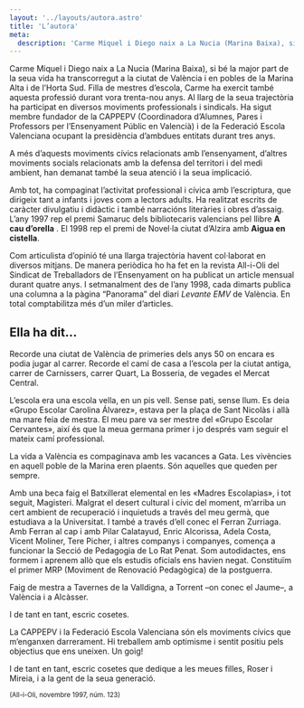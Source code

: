 ```yaml
---
layout: '../layouts/autora.astro'
title: 'L’autora'
meta:
  description: 'Carme Miquel i Diego naix a La Nucia (Marina Baixa), si bé la major part de la seua vida ha transcorregut a la ciutat de València i en pobles de la Marina Alta i de l’Horta Sud. Filla de mestres d’escola, Carme ha exercit també aquesta professió durant vora trenta-nou anys.'
---
```



Carme Miquel i Diego naix a La Nucia (Marina Baixa), si bé la major part de la seua vida ha transcorregut a la ciutat de València i en pobles de la Marina Alta i de l’Horta Sud. Filla de mestres d’escola, Carme ha exercit també aquesta professió durant vora trenta-nou anys. Al llarg de la seua trajectòria ha participat en diversos moviments professionals i sindicals. Ha sigut membre fundador de la CAPPEPV (Coordinadora d’Alumnes, Pares i Professors per l’Ensenyament Públic en Valencià) i de la Federació Escola Valenciana ocupant la presidència d’ambdues entitats durant tres anys.

A més d’aquests moviments cívics relacionats amb l’ensenyament, d’altres moviments socials relacionats amb la defensa del territori i del medi ambient, han demanat també la seua atenció i la seua implicació.

Amb tot, ha compaginat l’activitat professional i cívica amb l’escriptura, que dirigeix tant a infants i joves com a lectors adults. Ha realitzat escrits de caràcter divulgatiu i didàctic i també narracións literàries i obres d’assaig. L’any 1997 rep el premi Samaruc dels bibliotecaris valencians pel llibre **A cau d’orella** . El 1998 rep el premi de Novel·la ciutat d’Alzira amb **Aigua en cistella**.

Com articulista d’opinió té una llarga trajectòria havent col·laborat en diversos mitjans. De manera periòdica ho ha fet en la revista All-i-Oli del Sindicat de Treballadors de l’Ensenyament on ha publicat un article mensual durant quatre anys. I setmanalment des de l’any 1998, cada dimarts publica una columna a la pàgina “Panorama” del diari _Levante EMV_ de València. En total comptabilitza més d’un miler d’articles.

<div class="alternate">

## Ella ha dit…

Recorde una ciutat de València de primeries dels anys 50 on encara es podia jugar al carrer. Recorde el camí de casa a l’escola per la ciutat antiga, carrer de Carnissers, carrer Quart, La Bosseria, de vegades el Mercat Central.

L’escola era una escola vella, en un pis vell. Sense pati, sense llum. Es deia «Grupo Escolar Carolina Álvarez», estava per la plaça de Sant Nicolàs i allà ma mare feia de mestra. El meu pare va ser mestre del «Grupo Escolar Cervantes», així és que la meua germana primer i jo després vam seguir el mateix camí professional.

La vida a València es compaginava amb les vacances a Gata. Les vivències en aquell poble de la Marina eren plaents. Són aquelles que queden per sempre.

Amb una beca faig el Batxillerat elemental en les «Madres Escolapias», i tot seguit, Magisteri. Malgrat el desert cultural i cívic del moment, m’arriba un cert ambient de recuperació i inquietuds a través del meu germà, que estudiava a la Universitat. I també a través d’ell conec el Ferran Zurriaga. Amb Ferran al cap i amb Pilar Calatayud, Enric Alcorissa, Adela Costa, Vicent Moliner, Tere Picher, i altres companys i companyes, comença a funcionar la Secció de Pedagogia de Lo Rat Penat. Som autodidactes, ens formem i aprenem allò que els estudis oficials ens havien negat. Constituïm el primer MRP (Moviment de Renovació Pedagògica) de la postguerra.

Faig de mestra a Tavernes de la Valldigna, a Torrent –on conec el Jaume–, a València i a Alcàsser.

I de tant en tant, escric cosetes.

La CAPPEPV i la Federació Escola Valenciana són els moviments cívics que m’enganxen darrerament. Hi treballem amb optimisme i sentit positiu pels objectius que ens uneixen. Un goig!

I de tant en tant, escric cosetes que dedique a les meues filles, Roser i Mireia, i a la gent de la seua generació.

<small>(All-i-Oli, novembre 1997, núm. 123)</small>

</div>
